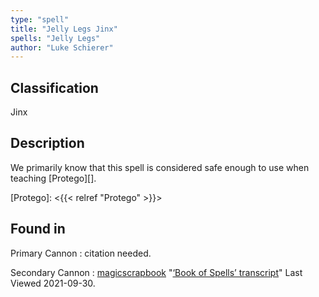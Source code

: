 ```yaml
---
type: "spell"
title: "Jelly Legs Jinx"
spells: "Jelly Legs"
author: "Luke Schierer"
---
```


## Classification

Jinx

## Description

We primarily know that this spell is considered safe enough to use when teaching [Protego][].

[Protego]: <{{< relref "Protego" >}}>

## Found in

Primary Cannon
:   citation needed.

Secondary Cannon
:   [magicscrapbook](https://magicscrapbook.tumblr.com/)
    "[‘Book of Spells’ transcript](https://magicscrapbook.tumblr.com/post/162085200042/book-of-spells-transcript)"
    Last Viewed 2021-09-30.
